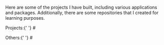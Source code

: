 

Here are some of the projects I have built, including various applications and packages.
Additionally, there are some repositories that I created for learning purposes.

<div id={'projects'} className={'mb-3 group'}>
  <Link href={'#projects'} className={'font-mono font-semibold no-underline text-black opacity-80 dark:text-white group-hover:opacity-100'}>Projects:{' '}</Link>
  <Link href={'#projects'} className={'font-mono font-semibold no-underline text-navbarLight opacity-0 dark:text-navbarDark group-hover:opacity-60'}>#</Link>
</div>

<ProjectLists/>

<p></p>

<div id={'others'} className={'mb-3 group'}>
  <Link href={'#others'} className={'font-mono font-semibold no-underline text-black opacity-80 dark:text-white group-hover:opacity-100'}>Others:{' '}</Link>
  <Link href={'#others'} className={'font-mono font-semibold no-underline text-navbarLight opacity-0 dark:text-navbarDark group-hover:opacity-60'}>#</Link>
</div>

<OtherLists/>

